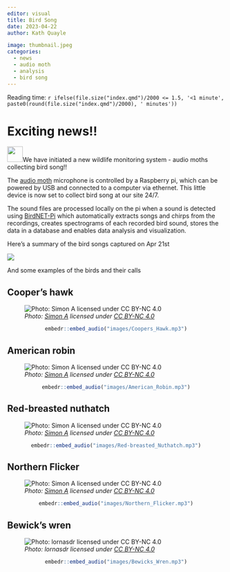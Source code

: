 ```yaml
---
editor: visual
title: Bird Song
date: 2023-04-22
author: Kath Quayle

image: thumbnail.jpeg
categories:
  - news
  - audio moth
  - analysis
  - bird song
---
```


Reading time: `r ifelse(file.size("index.qmd")/2000 <= 1.5, '<1 minute', paste0(round(file.size("index.qmd")/2000), ' minutes'))`

# Exciting news!!

![](images/Birdsong-01.png){width="36"}We have initiated a new wildlife monitoring system - audio moths collecting bird song!!

The [audio moth](https://www.openacousticdevices.info/audiomoth) microphone is controlled by a Raspberry pi, which can be powered by USB and connected to a computer via ethernet. This little device is now set to collect bird song at our site 24/7.

The sound files are processed locally on the pi when a sound is detected using [BirdNET-Pi](https://github.com/mcguirepr89/BirdNET-Pi) which automatically extracts songs and chirps from the recordings, creates spectrograms of each recorded bird sound, stores the data in a database and enables data analysis and visualization.

Here's a summary of the bird songs captured on Apr 21st

![](images/paste-F8901428.png)

And some examples of the birds and their calls

## Cooper's hawk

![*Photo: [Simon A](https://inaturalist.ca/people/37277) licensed under [CC BY-NC 4.0](https://creativecommons.org/licenses/by-nc/4.0/)*](images/paste-A506767C.png)

<center>

```r
embedr::embed_audio("images/Coopers_Hawk.mp3")
```

</center>

## American robin

![*Photo: [Simon A](https://inaturalist.ca/people/37277) licensed under [CC BY-NC 4.0](https://creativecommons.org/licenses/by-nc/4.0/)*](images/paste-78A70BD3.png)

<center>

```r
embedr::embed_audio("images/American_Robin.mp3")

```

</center>

## Red-breasted nuthatch

![*Photo: [Simon A](https://inaturalist.ca/people/37277) licensed under [CC BY-NC 4.0](https://creativecommons.org/licenses/by-nc/4.0/)*](images/paste-18A0AE59.png)

<center>

```r
embedr::embed_audio("images/Red-breasted_Nuthatch.mp3")

```

</center>

## Northern Flicker

![*Photo: [Simon A](https://inaturalist.ca/people/37277) licensed under [CC BY-NC 4.0](https://creativecommons.org/licenses/by-nc/4.0/)*](images/paste-14C17AB5.png)

<center>

```r
embedr::embed_audio("images/Northern_Flicker.mp3")

```

</center>

## Bewick's wren

![*Photo: lornasdr licensed under [CC BY-NC 4.0](https://creativecommons.org/licenses/by-nc/4.0/)*](images/paste-C6B829BB.png)

<center>

```r
embedr::embed_audio("images/Bewicks_Wren.mp3")

```

</center>
